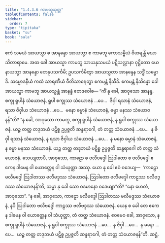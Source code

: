 ```yaml
---
title: "1.4.3.6 ကာမဘူသုတ္တ"
tableOfContents: false
sidebar:
  order: 7
type: "tipitaka"
basket: "su"
book: "sala"
---
```



<DynamicBreadcrumb />

<Division number="233" book="sala">

<Paragraph number="964" book="sala">
ဧကံ သမယံ အာယသ္မာ စ အာနန္ဒော အာယသ္မာ စ ကာမဘူ ကောသမ္ဗိယံ ဝိဟရန္တိ ဃောသိတာရာမေ. အထ ခေါ အာယသ္မာ ကာမဘူ သာယနှသမယံ ပဋိသလ္လာနာ ဝုဋ္ဌိတော ယေနာယသ္မာ အာနန္ဒော တေနုပသင်္ကမိ; ဥပသင်္ကမိတွာ အာယသ္မတာ အာနန္ဒေန သဒ္ဓိံ သမ္မောဒိ. သမ္မောဒနီယံ ကထံ သာရဏီယံ ဝီတိသာရေတွာ ဧကမန္တံ နိသီဒိ. ဧကမန္တံ နိသိန္နော ခေါ အာယသ္မာ ကာမဘူ အာယသ္မန္တံ အာနန္ဒံ ဧတဒဝေါစ—
</Paragraph>

<Paragraph number="965" book="sala">
“ကိံ နု ခေါ, အာဝုသော အာနန္ဒ, စက္ခု ရူပါနံ သံယောဇနံ, ရူပါ စက္ခုဿ သံယောဇနံ …ပေ…  ဇိဝှါ ရသာနံ သံယောဇနံ, ရသာ ဇိဝှါယ သံယောဇနံ …ပေ…  မနော ဓမ္မာနံ သံယောဇနံ, ဓမ္မာ မနဿ သံယောဇနန်”တိ?
</Paragraph>

<Paragraph number="966" book="sala">
“န ခေါ, အာဝုသော ကာမဘူ, စက္ခု ရူပါနံ သံယောဇနံ, န ရူပါ စက္ခုဿ သံယောဇနံ. ယဉ္စ တတ္ထ တဒုဘယံ ပဋိစ္စ ဥပ္ပဇ္ဇတိ ဆန္ဒရာဂေါ, တံ တတ္ထ သံယောဇနံ …ပေ…  န ဇိဝှါ ရသာနံ သံယောဇနံ, န ရသာ ဇိဝှါယ သံယောဇနံ …ပေ…  န မနော ဓမ္မာနံ သံယောဇနံ, န ဓမ္မာ မနဿ သံယောဇနံ. ယဉ္စ တတ္ထ တဒုဘယံ ပဋိစ္စ ဥပ္ပဇ္ဇတိ ဆန္ဒရာဂေါ တံ တတ္ထ သံယောဇနံ.
</Paragraph>

<Paragraph number="967" book="sala">
သေယျထာပိ, အာဝုသော, ကာဠော စ ဗလီဗဒ္ဒေါ ဩဒါတော စ ဗလီဗဒ္ဒေါ ဧကေန ဒါမေန ဝါ ယောတ္တေန ဝါ သံယုတ္တာ အဿု. ယော နု ခေါ ဧဝံ ဝဒေယျ—  ‘ကာဠော ဗလီဗဒ္ဒေါ ဩဒါတဿ ဗလီဗဒ္ဒဿ သံယောဇနံ, ဩဒါတော ဗလီဗဒ္ဒေါ ကာဠဿ ဗလီဗဒ္ဒဿ သံယောဇနန်’တိ, သမ္မာ နု ခေါ သော ဝဒမာနော ဝဒေယျာ”တိ? “နော ဟေတံ, အာဝုသော”. “န ခေါ, အာဝုသော, ကာဠော ဗလီဗဒ္ဒေါ ဩဒါတဿ ဗလီဗဒ္ဒဿ သံယောဇနံ, နပိ ဩဒါတော ဗလီဗဒ္ဒေါ ကာဠဿ ဗလီဗဒ္ဒဿ သံယောဇနံ. ယေန စ ခေါ တေ ဧကေန ဒါမေန ဝါ ယောတ္တေန ဝါ သံယုတ္တာ, တံ တတ္ထ သံယောဇနံ. ဧဝမေဝ ခေါ, အာဝုသော, န စက္ခု ရူပါနံ သံယောဇနံ, န ရူပါ စက္ခုဿ သံယောဇနံ …ပေ…  န ဇိဝှါ …ပေ…  န မနော …ပေ…  ယဉ္စ တတ္ထ တဒုဘယံ ပဋိစ္စ ဥပ္ပဇ္ဇတိ ဆန္ဒရာဂေါ, တံ တတ္ထ သံယောဇနန်”တိ.

</Paragraph>
</Division>

<Paragraph number="968" type="center" book="sala">
ဆဋ္ဌံ.
</Paragraph>